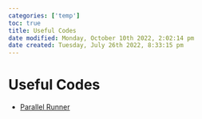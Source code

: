 ```yaml
---
categories: ['temp']
toc: true
title: Useful Codes
date modified: Monday, October 10th 2022, 2:02:14 pm
date created: Tuesday, July 26th 2022, 8:33:15 pm
---
```


# Useful Codes
- [Parallel Runner](Parallel%20Runner.qmd)




